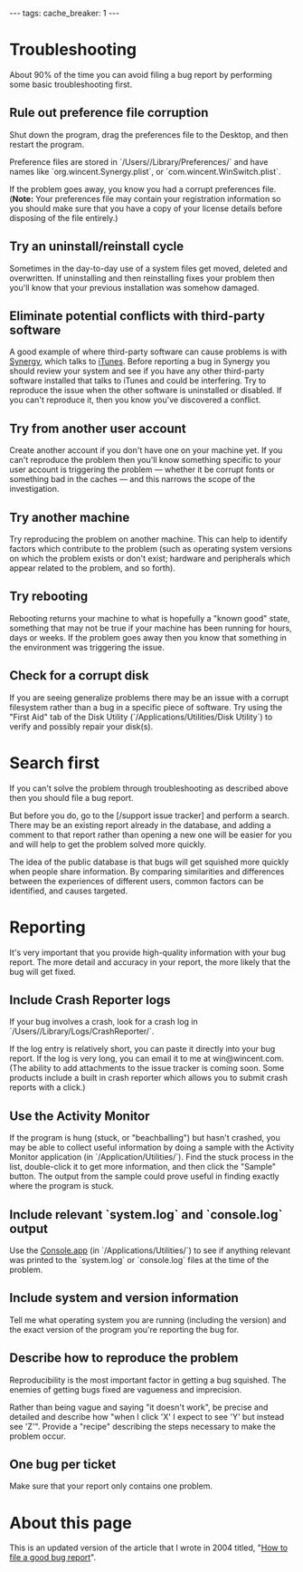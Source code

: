 ---
tags:
cache_breaker: 1
---
= Troubleshooting =

About 90% of the time you can avoid filing a bug report by performing some basic troubleshooting first.

== Rule out preference file corruption ==

Shut down the program, drag the preferences file to the Desktop, and then restart the program.

Preference files are stored in `/Users/<your user name>/Library/Preferences/` and have names like `org.wincent.Synergy.plist`, or `com.wincent.WinSwitch.plist`.

If the problem goes away, you know you had a corrupt preferences file. ('''Note:''' Your preferences file may contain your registration information so you should make sure that you have a copy of your license details before disposing of the file entirely.)

== Try an uninstall/reinstall cycle ==

Sometimes in the day-to-day use of a system files get moved, deleted and overwritten. If uninstalling and then reinstalling fixes your problem then you'll know that your previous installation was somehow damaged.

== Eliminate potential conflicts with third-party software ==

A good example of where third-party software can cause problems is with [[Synergy]], which talks to [[iTunes]]. Before reporting a bug in Synergy you should review your system and see if you have any other third-party software installed that talks to iTunes and could be interfering. Try to reproduce the issue when the other software is uninstalled or disabled. If you can't reproduce it, then you know you've discovered a conflict.

== Try from another user account ==

Create another account if you don't have one on your machine yet. If you can't reproduce the problem then you'll know something specific to your user account is triggering the problem &mdash; whether it be corrupt fonts or something bad in the caches &mdash; and this narrows the scope of the investigation.

== Try another machine ==

Try reproducing the problem on another machine. This can help to identify factors which contribute to the problem (such as operating system versions on which the problem exists or don't exist; hardware and peripherals which appear related to the problem, and so forth).

== Try rebooting ==

Rebooting returns your machine to what is hopefully a "known good" state, something that may not be true if your machine has been running for hours, days or weeks. If the problem goes away then you know that something in the environment was triggering the issue. 

== Check for a corrupt disk ==

If you are seeing generalize problems there may be an issue with a corrupt filesystem rather than a bug in a specific piece of software. Try using the "First Aid" tab of the Disk Utility (`/Applications/Utilities/Disk Utility`) to verify and possibly repair your disk(s).

= Search first =

If you can't solve the problem through troubleshooting as described above then you should file a bug report.

But before you do, go to the [/support issue tracker] and perform a search. There may be an existing report already in the database, and adding a comment to that report rather than opening a new one will be easier for you and will help to get the problem solved more quickly.

The idea of the public database is that bugs will get squished more quickly when people share information. By comparing similarities and differences between the experiences of different users, common factors can be identified, and causes targeted.

= Reporting =

It's very important that you provide high-quality information with your bug report. The more detail and accuracy in your report, the more likely that the bug will get fixed.

== Include Crash Reporter logs ==

If your bug involves a crash, look for a crash log in `/Users/<your user name>/Library/Logs/CrashReporter/`.

If the log entry is relatively short, you can paste it directly into your bug report. If the log is very long, you can email it to me at win@wincent.com. (The ability to add attachments to the issue tracker is coming soon. Some products include a built in crash reporter which allows you to submit crash reports with a click.)

== Use the Activity Monitor ==

If the program is hung (stuck, or "beachballing") but hasn't crashed, you may be able to collect useful information by doing a sample with the Activity Monitor application (in `/Application/Utilities/`). Find the stuck process in the list, double-click it to get more information, and then click the "Sample" button. The output from the sample could prove useful in finding exactly where the program is stuck.

== Include relevant `system.log` and `console.log` output ==

Use the [[Console.app]] (in `/Applications/Utilities/`) to see if anything relevant was printed to the `system.log` or `console.log` files at the time of the problem.

== Include system and version information ==

Tell me what operating system you are running (including the version) and the exact version of the program you're reporting the bug for.

== Describe how to reproduce the problem ==

Reproducibility is the most important factor in getting a bug squished. The enemies of getting bugs fixed are vagueness and imprecision. 

Rather than being vague and saying "it doesn't work", be precise and detailed and describe how "when I click 'X' I expect to see 'Y' but instead see 'Z'". Provide a "recipe" describing the steps necessary to make the problem occur.

== One bug per ticket ==

Make sure that your report only contains one problem.

= About this page =

This is an updated version of the article that I wrote in 2004 titled, "[http://wincent.com/a/knowledge-base/archives/2004/11/how_to_file_a_g.php How to file a good bug report]".
